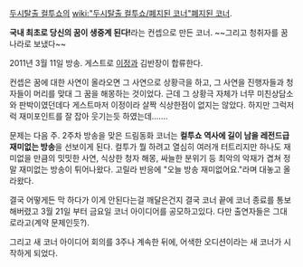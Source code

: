 [[두시탈출 컬투쇼]]의 [[wiki:"두시탈출 컬투쇼/폐지된 코너"폐지된 코너]].

'''국내 최초로 당신의 꿈이 생중계 된다!'''라는 컨셉으로 만든 코너. ~~그리고 청취자를 꿈나라로 보냈다~~

2011년 3월 11일 방송. 게스트로 [[이정]]과 김반장이 합류한다.

컨셉은 꿈에 대한 사연이 올라오면 그 사연으로 상황극을 하고, 그 사연을 진행자들과 청자들이 머리를 맞대 그 꿈을 해몽하는 것이었다. 근데 그 상황극 자체가 너무 미친상담소와 판박이였던데다 게스트마저 이정이라 살짝 식상한점이 없지는 않았다. 하지만 그럭저럭 재미포인트를 잘 잡아 웃기는듯 하였는데…….

문제는 다음 주. 2주차 방송을 맞은 드림동화 코너는 '''컬투쇼 역사에 길이 남을 레전드급 재미없는 방송'''을 선보이게 된다. 컬투가 뭘 하려고 열심히 여러개 터트리지만 하나도 재미없을 만큼의 밋밋한 사연, 식상한 청자 해몽, 싸늘한 분위기 등 최악의 악재가 겹쳐 정말 재미없는 방송이 튀어나왔다. 고릴라 반응에 "오늘 방송 재미없어요."라며 대놓고 올라왔다.

결국 어떻게든 막 하다가 이게 안된다는걸 깨달은건지 결국 코너 끝에 코너 종료를 통보해버렸고 3월 21일 부터 금요일 코너 아이디어를 공모하고있다. 다만 출연자들은 그대로라고(계약 문제인듯?).

그리고 새 코너 아이디어 회의를 3주나 계속한 뒤에, 어색한 오디션이라는 새 코너가 시작하게 되었다.
